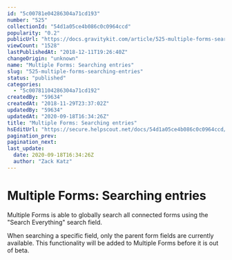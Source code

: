 ```yaml
---
id: "5c00781e04286304a71cd193"
number: "525"
collectionId: "54d1a05ce4b086c0c0964ccd"
popularity: "0.2"
publicUrl: "https://docs.gravitykit.com/article/525-multiple-forms-searching-entries"
viewCount: "1528"
lastPublishedAt: "2018-12-11T19:26:40Z"
changeOrigin: "unknown"
name: "Multiple Forms: Searching entries"
slug: "525-multiple-forms-searching-entries"
status: "published"
categories: 
  - "5c00781104286304a71cd192"
createdBy: "59634"
createdAt: "2018-11-29T23:37:02Z"
updatedBy: "59634"
updatedAt: "2020-09-18T16:34:26Z"
title: "Multiple Forms: Searching entries"
hsEditUrl: "https://secure.helpscout.net/docs/54d1a05ce4b086c0c0964ccd/article/5c00781e04286304a71cd193"
pagination_prev: 
pagination_next: 
last_update:
  date: 2020-09-18T16:34:26Z
  author: "Zack Katz"
---
```


# Multiple Forms: Searching entries

Multiple Forms is able to globally search all connected forms using the "Search Everything" search field.

When searching a specific field, only the parent form fields are currently available. This functionality will be added to Multiple Forms before it is out of beta.